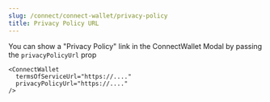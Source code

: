 ```yaml
---
slug: /connect/connect-wallet/privacy-policy
title: Privacy Policy URL
---
```


You can show a "Privacy Policy" link in the ConnectWallet Modal by passing the `privacyPolicyUrl` prop

```tsx
<ConnectWallet
  termsOfServiceUrl="https://...."
  privacyPolicyUrl="https://...."
/>
```
